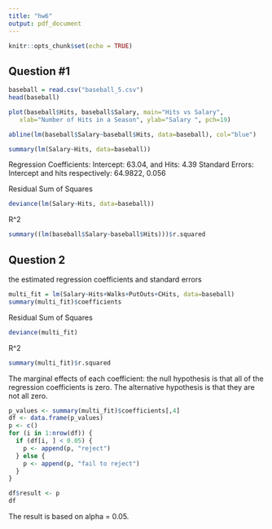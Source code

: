 ```yaml
---
title: "hw6"
output: pdf_document
---
```


```r
knitr::opts_chunk$set(echo = TRUE)
```

## Question #1

```r
baseball = read.csv("baseball_5.csv")
head(baseball)
```

```r
plot(baseball$Hits, baseball$Salary, main="Hits vs Salary",
   xlab="Number of Hits in a Season", ylab="Salary ", pch=19)

abline(lm(baseball$Salary~baseball$Hits, data=baseball), col="blue")
```


```r
summary(lm(Salary~Hits, data=baseball))
```
Regression Coefficients: Intercept: 63.04, and Hits: 4.39
Standard Errors: Intercept and hits respectively: 64.9822, 0.056

Residual Sum of Squares
```r
deviance(lm(Salary~Hits, data=baseball))
```
R^2 
```r
summary((lm(baseball$Salary~baseball$Hits)))$r.squared 
```


## Question 2 
the estimated regression coefficients and standard errors 
```r
multi_fit = lm(Salary~Hits+Walks+PutOuts+CHits, data=baseball)
summary(multi_fit)$coefficients
```

Residual Sum of Squares
```r
deviance(multi_fit)
```

R^2
```r
summary(multi_fit)$r.squared
```

The marginal effects of each coefficient:
the null hypothesis is that all of the regression coefficients is zero. The alternative hypothesis is that they are not all zero. 
```r
p_values <- summary(multi_fit)$coefficients[,4]
df <- data.frame(p_values)
p <- c()
for (i in 1:nrow(df)) {
  if (df[i, ] < 0.05) {
    p <- append(p, "reject")
  } else {
    p <- append(p, "fail to reject")
  }
}

df$result <- p
df
```
The result is based on alpha = 0.05. 


